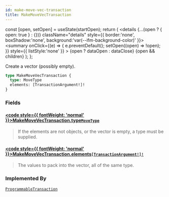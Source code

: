 ```yaml
---
id: make-move-vec-transaction
title: MakeMoveVecTransaction
---
```









  const [open, setOpen] = useState(startOpen);
  return (
    <details {...(open ? { open: true } : {})} className="details" style={{ border:'none', boxShadow:'none', background:'var(--ifm-background-color)' }}>
      <summary
        onClick={(e) => {
          e.preventDefault();
          setOpen((open) => !open);
        }}
        style={{ listStyle:'none' }}
      >
      {open ? dataOpen : dataClose}
      </summary>
      {open && children}
    </details>
  );
};








Create a vector (possibly empty).


```graphql
type MakeMoveVecTransaction {
  type: MoveType
  elements: [TransactionArgument!]!
}
```




### Fields

#### [<code style={{ fontWeight: 'normal' }}>MakeMoveVecTransaction.<b>type</b></code>](#)<Bullet />[`MoveType`](/references/sui-api/sui-graphql/reference/objects/move-type) <Badge class="badge badge--secondary" text="object"/> 
> 
> 
> If the elements are not objects, or the vector is empty, a type must be supplied.
> 

#### [<code style={{ fontWeight: 'normal' }}>MakeMoveVecTransaction.<b>elements</b></code>](#)<Bullet />[`[TransactionArgument!]!`](/references/sui-api/sui-graphql/reference/unions/transaction-argument) <Badge class="badge badge--secondary" text="non-null"/> <Badge class="badge badge--secondary" text="union"/> 
> 
> 
> The values to pack into the vector, all of the same type.
> 



### Implemented By

[`ProgrammableTransaction`](/references/sui-api/sui-graphql/reference/unions/programmable-transaction)  <Badge class="badge badge--secondary" text="union"/>

